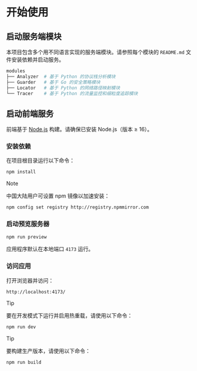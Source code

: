 
# 开始使用

## 启动服务端模块

本项目包含多个用不同语言实现的服务端模块。请参照每个模块的 `README.md` 文件安装依赖并启动服务。

```bash
modules
├── Analyzer  # 基于 Python 的协议栈分析模块
├── Guarder   # 基于 Go 的安全策略模块
├── Locator   # 基于 Python 的网络路径映射模块
└── Tracer    # 基于 Python 的流量监控和细粒度追踪模块
```

## 启动前端服务

<Steps>

前端基于 [Node.js](https://nodejs.org/en) 构建。请确保已安装 Node.js（版本 ≥ 16）。

### 安装依赖

在项目根目录运行以下命令：

```sh npm2yarn
npm install
```
> [!NOTE]
>
> 中国大陆用户可设置 npm 镜像以加速安装：
> ```bash
> npm config set registry http://registry.npmmirror.com
> ```
>


### 启动预览服务器

```sh npm2yarn
npm run preview
```

应用程序默认在本地端口 `4173` 运行。

### 访问应用

打开浏览器并访问：

```
http://localhost:4173/
```
> [!TIP]
>
> 要在开发模式下运行并启用热重载，请使用以下命令：

```sh npm2yarn
npm run dev
```
> [!TIP]
>
> 要构建生产版本，请使用以下命令：

```sh npm2yarn
npm run build
```
</Steps>
